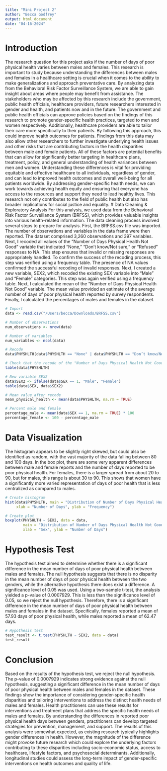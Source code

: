 ```yaml
---
title: "Mini Project 2"
author: "Becca Godfrey"
output: html_document
date: "04-16-2024"
---
```

# Introduction
The research question for this project asks if the number of days of poor physical health varies between males and females. This research is important to study because understanding the differences between males and females in a healthcare setting is crucial when it comes to the ability to make generalizations and approach preventative care. By analyzing data from the Behavioral Risk Factor Surveillance System, we are able to gain insight about areas where people may benefit from assistance. The stakeholders who may be affected by this research include the government, public health officials, healthcare providers, future researchers interested in gender and health, and patients now and in the future. The government and public health officials can approve policies based on the findings of this research to promote gender-specific health practices, targeted to men and women respectively. Additionally, healthcare providers are able to tailor their care more specifically to their patients. By following this approach, this could improve health outcomes for patients. Findings from this data may also allow other researchers to further investigate underlying health issues and other risks that are contributing factors in the health disparities between male and female patients. All of these factors are potential benefits that can allow for significantly better targeting in healthcare plans, treatment, policy, and general understanding of health variances between men and women. Understanding these differences is vital for providing equitable and effective healthcare to all individuals, regardless of gender, and can lead to improved health outcomes and overall well-being for all patients worldwide. By addressing gender-specific health needs, we can work towards achieving health equity and ensuring that everyone has access to the resources and support they need to lead healthy lives. This research not only contributes to the field of public health but also has broader implications for social justice and equality.
# Data Cleaning & Exploratory Analysis 
For this analysis, we used data from the Behavioral Risk Factor Surveillance System (BRFSS), which provides valuable insights into various health-related information. The data cleaning process involved several steps to prepare for analysis. First, the BRFSS.csv file was imported. The number of observations and variables in the data frame were then reported. The dataset comprised 3,260 observations and 397 variables. Next, I recoded all values of the "Number of Days Physical Health Not Good" variable that indicated "None," "Don’t know/Not sure," or "Refused" responses to NA. This step ensures that invalid or missing responses are appropriately handled. To confirm the success of the recoding process, this step was verified using a frequency table. The presence of NA values confirmed the successful recoding of invalid responses. Next, I created a new variable, SEX2, which recoded the existing SEX variable into "Male" and "Female" categories. This step was again verified using a frequency table. Next, I calculated the mean of the "Number of Days Physical Health Not Good" variable. The mean value provided an estimate of the average number of days of poor physical health reported by survey respondents. Finally, I calculated the percentages of males and females in the dataset.
```r
# Import
data <- read.csv("/Users/becca/Downloads/BRFSS.csv")

# Number of observations
num_observations <- nrow(data)

# Number of variables
num_variables <- ncol(data)

# Recode 
data$PHYSHLTH[data$PHYSHLTH == "None" | data$PHYSHLTH == "Don’t know/Not sure" | data$PHYSHLTH == "Refused"] <- NA

# Check that the recode of the "Number of Days Physical Health Not Good" variable was successful
table(data$PHYSHLTH)

# New variable SEX2
data$SEX2 <- ifelse(data$SEX == 1, "Male", "Female")
table(data$SEX, data$SEX2)

# Mean value after recode
mean_physical_health <- mean(data$PHYSHLTH, na.rm = TRUE)

# Percent male and female
percentage_male <- mean(data$SEX == 1, na.rm = TRUE) * 100
percentage_female <- 100 - percentage_male
```
# Data Visualization
The histogram appears to be slightly right skewed, but could also be identified as random, with the vast majority of the data falling between 80 and 100 days. In the box plot, there are some very apparent differences between male and female reports and the number of days reported to be poor physical health. For females, there is a larger spread from about 20 to 90, but for males, this range is about 30 to 90. This shows that women have a significantly more varied representation of days of poor health that is less centralized as compared to males. 
```r
# Create histogram
hist(data$PHYSHLTH, main = "Distribution of Number of Days Physical Health Not Good",
     xlab = "Number of Days", ylab = "Frequency")

# Create plot
boxplot(PHYSHLTH ~ SEX2, data = data,
        main = "Distribution of Number of Days Physical Health Not Good by Sex",
        xlab = "Sex", ylab = "Number of Days")
```

# Hypothesis Test
The hypothesis test aimed to determine whether there is a significant difference in the mean number of days of poor physical health between males and females. The null hypothesis suggests that there is no disparity in the mean number of days of poor physical health between the two genders, while the alternative hypothesis there does exist a difference. A significance level of 0.05 was used. Using a two-sample t-test, the analysis yielded a p-value of 0.0007929. This is less than the significance level of 0.05, so we reject the null hypothesis. Therefore, there is a significant difference in the mean number of days of poor physical health between males and females in the dataset. Specifically, females reported a mean of 57.93 days of poor physical health, while males reported a mean of 62.47 days.
```r
# Hypothesis test
test_result <- t.test(PHYSHLTH ~ SEX2, data = data)
test_result
```
# Conclusion
Based on the results of the hypothesis test, we reject the null hypothesis. The p-value of 0.0007929 indicates strong evidence against the null hypothesis, suggesting a significant difference in the mean number of days of poor physical health between males and females in the dataset. These findings show the importance of considering gender-specific health disparities and tailoring interventions to address the distinct health needs of males and females. Health practitioners can use these results for interventions and treatment plans that address the specific health needs of males and females. By understanding the differences in reported poor physical health days between genders, practitioners can develop targeted strategies for prevention, management, and support. The results of this analysis were somewhat expected, as existing research typically highlights gender differences in health. However, the magnitude of the difference might provoke future research which could explore the underlying factors contributing to these disparities including socio-economic status, access to healthcare, lifestyle factors, and psychosocial determinants. Additionally, longitudinal studies could assess the long-term impact of gender-specific interventions on health outcomes and quality of life.